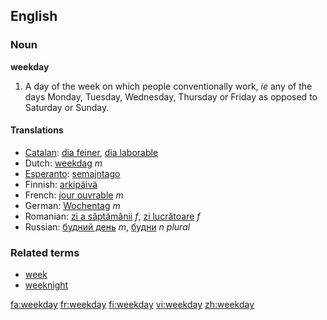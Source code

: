 ==English==
===Noun===
'''weekday'''

#A day of the week on which people conventionally work, ''ie'' any of the days Monday, Tuesday, Wednesday, Thursday or Friday as opposed to Saturday or Sunday.

====Translations====
*[[Catalan]]: [[dia feiner]], [[dia laborable]]
*Dutch: [[weekdag]] ''m''
*[[Esperanto]]: [[semajntago]]
*Finnish: [[arkipäivä]]
*French: [[jour ouvrable]] ''m''
*German: [[Wochentag]] ''m''
*Romanian: [[zi a săptămânii]] ''f'', [[zi lucrătoare]] ''f''
*Russian: [[будний день]] ''m'', [[будни]] ''n plural''

===Related terms===
*[[week]]
*[[weeknight]]

[[fa:weekday]]
[[fr:weekday]]
[[fi:weekday]]
[[vi:weekday]]
[[zh:weekday]]